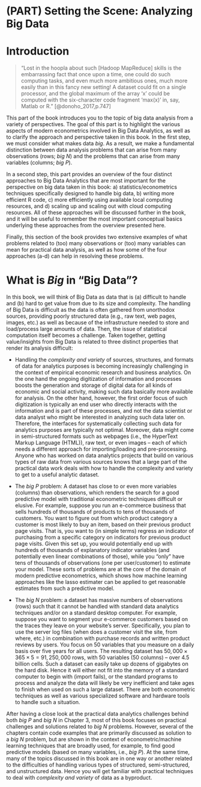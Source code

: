 
# (PART) Setting the Scene: Analyzing Big Data {-} 

# Introduction {#s .unnumbered}  

> "Lost in the hoopla about such [Hadoop MapReduce] skills is the embarrassing fact that once upon a time, one could do such computing tasks, and even much more ambitious ones, much more easily than in this fancy new setting! A dataset could fit on a single processor, and the global maximum of the array 'x' could be computed with the six-character code fragment 'max(x)' in, say, Matlab or R."
[@donoho_2017,p.747]


This part of the book introduces you to the topic of big data analysis from a variety of perspectives. The goal of this part is to highlight the various aspects of modern econometrics involved in Big Data Analytics, as well as to clarify the approach and perspective taken in this book. In the first step, we must consider what makes data *big*. As a result, we make a fundamental distinction between data analysis problems that can arise from many observations (rows; *big N*)\index{Big N} and the problems that can arise from many variables (columns; *big P*)\index{Big P}.

In a second step, this part provides an overview of the four distinct approaches to Big Data Analytics that are most important for the perspective on big data taken in this book: a) statistics/econometrics techniques specifically designed to handle big data, b) writing more efficient R code, c) more efficiently using available local computing resources, and d) scaling up and scaling out with cloud computing resources.
All of these approaches will be discussed further in the book, and it will be useful to remember the most important conceptual basics underlying these approaches from the overview presented here.

Finally, this section of the book provides two extensive examples of what problems related to (too) many observations or (too) many variables can mean for practical data analysis, as well as how some of the four approaches (a-d) can help in resolving these problems. 

 
# What is *Big* in "Big Data"?

In this book, we will think of Big Data as data that is (a) difficult to handle and (b) hard to get value from due to its size and complexity. The handling of Big Data is difficult as the data is often gathered from unorthodox sources, providing poorly structured data (e.g., raw text, web pages, images, etc.) as well as because of the infrastructure needed to store and load/process large amounts of data. Then, the issue of statistical computation itself becomes a challenge. Taken together, getting value/insights from Big Data is related to three distinct properties that render its analysis difficult:

- Handling the *complexity and variety* of sources, structures, and formats of data for analytics purposes is becoming increasingly challenging in the context of empirical economic research and business analytics. On the one hand the ongoing digitization of information and processes boosts the generation and storage of digital data for all kinds of economic and social activity, making such data basically more available for analysis. On the other hand, however, the first order focus of such digitization is typically an end user who directly interacts with the information and is part of these processes, and not the data scientist or data analyst who might be interested in analyzing such data later on. Therefore, the interfaces for systematically collecting such data for analytics purposes are typically not optimal. Moreover, data might come in semi-structured formats such as webpages (i.e., the HyperText Markup Language (HTML))\index{HyperText Markup Language (HTML)}, raw text, or even images – each of which needs a different approach for importing/loading and pre-processing. Anyone who has worked on data analytics projects that build on various types of raw data from various sources knows that a large part of the practical data work deals with how to handle the complexity and variety to get to a useful analytic dataset. 

- The *big P*\index{Big P} problem: A dataset has close to or even more variables (columns) than observations, which renders the search for a good predictive model with traditional econometric techniques difficult or elusive. For example, suppose you run an e-commerce business that sells hundreds of thousands of products to tens of thousands of customers. You want to figure out from which product category a customer is most likely to buy an item, based on their previous product page visits. That is, you want to (in simple terms) regress an indicator of purchasing from a specific category on indicators for previous product page visits. Given this set up, you would potentially end up with hundreds of thousands of explanatory indicator variables (and potentially even linear combinations of those), while you "only" have tens of thousands of observations (one per user/customer) to estimate your model. These sorts of problems are at the core of the domain of modern predictive econometrics, which shows how machine learning approaches like the lasso estimater\index{Lasso} can be applied to get reasonable estimates from such a predictive model.

- The *big N*\index{Big N} problem: a dataset has massive numbers of observations (rows) such that it cannot be handled with standard data analytics techniques and/or on a standard desktop computer. For example, suppose you want to segment your e-commerce customers based on the traces they leave on your website's server. Specifically, you plan to use the server log files (when does a customer visit the site, from where, etc.) in combination with purchase records and written product reviews by users. You focus on 50 variables that you measure on a daily basis over five years for all users. The resulting dataset has $50,000 \times 365 \times 5=91,250,000$ rows, with 50 variables (50 columns) – over 4.5 billion cells. Such a dataset can easily take up dozens of gigabytes on the hard disk. Hence it will either not fit into the memory of a standard computer to begin with (import fails), or the standard programs to process and analyze the data will likely be very inefficient and take ages to finish when used on such a large dataset. There are both econometric techniques as well as various specialized software and hardware tools to handle such a situation.


After having a close look at the practical data analytics challenges behind both *big P* and *big N* in Chapter 3, most of this book focuses on practical challenges and solutions related to *big N* problems. However, several of the chapters contain code examples that are primarily discussed as solution to a *big N* problem, but are shown in the context of econometric/machine learning techniques that are broadly used, for example, to find good predictive models (based on many variables, i.e., *big P*). At the same time, many of the topics discussed in this book are in one way or another related to the difficulties of handling various types of structured, semi-structured, and unstructured data. Hence you will get familiar with practical techniques to deal with *complexity and variety* of data as a byproduct.


